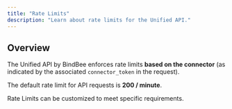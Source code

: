 ```yaml
---
title: "Rate Limits"
description: "Learn about rate limits for the Unified API."
---
```


## Overview

The Unified API by BindBee enforces rate limits **based on the connector** (as indicated by the associated `connector_token` in the request).

The default rate limit for API requests is **200 / minute**.

Rate Limits can be customized to meet specific requirements.
